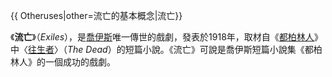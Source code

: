 {{ Otheruses|other=流亡的基本概念|流亡}}

《'''流亡'''》（''Exiles''），是[[喬伊斯|喬伊斯]]唯一傳世的戲劇，發表於1918年，取材自《[[都柏林人|都柏林人]]》中〈[[往生者|往生者]]〉（''The Dead''）的短篇小說。《流亡》可說是喬伊斯短篇小說集《都柏林人》的一個成功的戲劇。

{{喬伊斯作品}}

{{Opera-stub}}